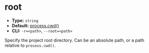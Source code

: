 # root

- **Type:** `string`
- **Default:** [process.cwd()](https://nodejs.org/api/process.html#processcwd)
- **CLI:** `-r=<path>`, `--root=<path>`

Specify the project root directory. Can be an absolute path, or a path relative to `process.cwd()`.
